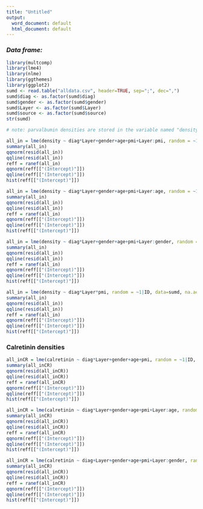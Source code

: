 ---
title: "Untitled"
output:
  word_document: default
  html_document: default
---

### *Data frame:*
```{r, echo=FALSE, message=FALSE}
library(multcomp)
library(lme4)
library(nlme)
library(ggthemes)
library(ggplot2)
sumd <- read.table("alldata.csv", header=TRUE, sep=";", dec=",")
sumd$diag <- as.factor(sumd$diag)
sumd$gender <- as.factor(sumd$gender)
sumd$Layer <- as.factor(sumd$Layer)
sumd$source <- as.factor(sumd$source)
str(sumd)

# note: parvalbumin densities are stored in the variable named "density"
```

```{r}
all_in = lme(density ~ diag*Layer+gender+age+pmi+Layer:pmi, random = ~1|ID, data=sumd, na.action = na.exclude)
summary(all_in)
qqnorm(resid(all_in))
qqline(resid(all_in))
reff = ranef(all_in)
qqnorm(reff[["(Intercept)"]])
qqline(reff[["(Intercept)"]])
hist(reff[["(Intercept)"]]) 
```

```{r}
all_in = lme(density ~ diag*Layer+gender+age+pmi+Layer:age, random = ~1|ID, data=sumd, na.action = na.exclude)
summary(all_in)
qqnorm(resid(all_in))
qqline(resid(all_in))
reff = ranef(all_in)
qqnorm(reff[["(Intercept)"]])
qqline(reff[["(Intercept)"]])
hist(reff[["(Intercept)"]]) 
```

```{r}
all_in = lme(density ~ diag*Layer+gender+age+pmi+Layer:gender, random = ~1|ID, data=sumd, na.action = na.exclude)
summary(all_in)
qqnorm(resid(all_in))
qqline(resid(all_in))
reff = ranef(all_in)
qqnorm(reff[["(Intercept)"]])
qqline(reff[["(Intercept)"]])
hist(reff[["(Intercept)"]]) 
```

```{r}
all_in = lme(density ~ diag*Layer*pmi, random = ~1|ID, data=sumd, na.action = na.exclude)
summary(all_in)
qqnorm(resid(all_in))
qqline(resid(all_in))
reff = ranef(all_in)
qqnorm(reff[["(Intercept)"]])
qqline(reff[["(Intercept)"]])
hist(reff[["(Intercept)"]]) 
```

### Calretinin densities
```{r}
all_inCR = lme(calretinin ~ diag*Layer+gender+age+pmi, random = ~1|ID, data=sumd, na.action = na.exclude)
summary(all_inCR)
qqnorm(resid(all_inCR))
qqline(resid(all_inCR))
reff = ranef(all_inCR)
qqnorm(reff[["(Intercept)"]])
qqline(reff[["(Intercept)"]])
hist(reff[["(Intercept)"]])
```

```{r}
all_inCR = lme(calretinin ~ diag*Layer+gender+age+pmi+Layer:age, random = ~1|ID, data=sumd, na.action = na.exclude)
summary(all_inCR)
qqnorm(resid(all_inCR))
qqline(resid(all_inCR))
reff = ranef(all_inCR)
qqnorm(reff[["(Intercept)"]])
qqline(reff[["(Intercept)"]])
hist(reff[["(Intercept)"]])
```

```{r}
all_inCR = lme(calretinin ~ diag+Layer+gender+age+pmi+Layer:gender, random = ~1|ID, data=sumd, na.action = na.exclude)
summary(all_inCR)
qqnorm(resid(all_inCR))
qqline(resid(all_inCR))
reff = ranef(all_inCR)
qqnorm(reff[["(Intercept)"]])
qqline(reff[["(Intercept)"]])
hist(reff[["(Intercept)"]])
```

